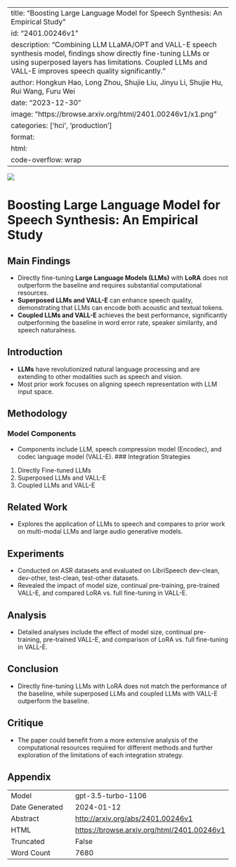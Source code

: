 
---
title: "Boosting Large Language Model for Speech Synthesis: An Empirical Study"
id: "2401.00246v1"
description: "Combining LLM LLaMA/OPT and VALL-E speech synthesis model, findings show directly fine-tuning LLMs or using superposed layers has limitations. Coupled LLMs and VALL-E improves speech quality significantly."
author: Hongkun Hao, Long Zhou, Shujie Liu, Jinyu Li, Shujie Hu, Rui Wang, Furu Wei
date: "2023-12-30"
image: "https://browse.arxiv.org/html/2401.00246v1/x1.png"
categories: ['hci', 'production']
format:
  html:
    code-overflow: wrap
---

![](https://browse.arxiv.org/html/2401.00246v1/x1.png)

# Boosting Large Language Model for Speech Synthesis: An Empirical Study

## Main Findings
- Directly fine-tuning **Large Language Models (LLMs)** with **LoRA** does not outperform the baseline and requires substantial computational resources.
- **Superposed LLMs and VALL-E** can enhance speech quality, demonstrating that LLMs can encode both acoustic and textual tokens.
- **Coupled LLMs and VALL-E** achieves the best performance, significantly outperforming the baseline in word error rate, speaker similarity, and speech naturalness.

## Introduction
- **LLMs** have revolutionized natural language processing and are extending to other modalities such as speech and vision.
- Most prior work focuses on aligning speech representation with LLM input space.

## Methodology
### Model Components
- Components include LLM, speech compression model (Encodec), and codec language model (VALL-E).
### Integration Strategies
1. Directly Fine-tuned LLMs
2. Superposed LLMs and VALL-E
3. Coupled LLMs and VALL-E

## Related Work
- Explores the application of LLMs to speech and compares to prior work on multi-modal LLMs and large audio generative models.

## Experiments
- Conducted on ASR datasets and evaluated on LibriSpeech dev-clean, dev-other, test-clean, test-other datasets.
- Revealed the impact of model size, continual pre-training, pre-trained VALL-E, and compared LoRA vs. full fine-tuning in VALL-E.

## Analysis
- Detailed analyses include the effect of model size, continual pre-training, pre-trained VALL-E, and comparison of LoRA vs. full fine-tuning in VALL-E.

## Conclusion
- Directly fine-tuning LLMs with LoRA does not match the performance of the baseline, while superposed LLMs and coupled LLMs with VALL-E outperform the baseline.

## Critique
- The paper could benefit from a more extensive analysis of the computational resources required for different methods and further exploration of the limitations of each integration strategy.

## Appendix

|          |          |
|----------|----------|
| Model     | gpt-3.5-turbo-1106       |
| Date Generated     | 2024-01-12       |
| Abstract | [http://arxiv.org/abs/2401.00246v1](http://arxiv.org/abs/2401.00246v1)        |
| HTML     | [https://browse.arxiv.org/html/2401.00246v1](https://browse.arxiv.org/html/2401.00246v1)       |
| Truncated       | False       |
| Word Count       | 7680       |